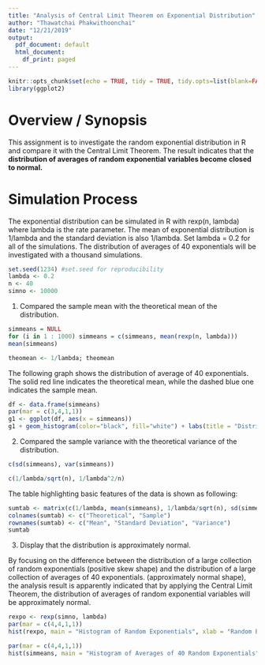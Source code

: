 ```yaml
---
title: "Analysis of Central Limit Theorem on Exponential Distribution"
author: "Thawatchai Phakwithoonchai"
date: "12/21/2019"
output:
  pdf_document: default
  html_document:
    df_print: paged
---
```


```r
knitr::opts_chunk$set(echo = TRUE, tidy = TRUE, tidy.opts=list(blank=FALSE, width.cutoff=60,size = 'tiny'))
library(ggplot2)
```

# Overview / Synopsis

This assignment is to investigate the random exponential distribution in R and compare it with the Central Limit Theorem. The result indicates that the **distribution of averages of random exponential variables become closed to normal.**

# Simulation Process

The exponential distribution can be simulated in R with rexp(n, lambda) where lambda is the rate parameter. The mean of exponential distribution is 1/lambda and the standard deviation is also 1/lambda. Set lambda = 0.2 for all of the simulations. The distribution of averages of 40 exponentials will be investigated with a thousand simulations.

```r
set.seed(1234) #set.seed for reproducibility
lambda <- 0.2
n <- 40
simno <- 10000
```

1. Compared the sample mean with the theoretical mean of the distribution.

```r
simmeans = NULL
for (i in 1 : 1000) simmeans = c(simmeans, mean(rexp(n, lambda)))
mean(simmeans)
```

```r
theomean <- 1/lambda; theomean
```

The following graph shows the distribution of average of 40 exponentials. The solid red line indicates the theoretical mean, while the dashed blue one indicates the sample mean.

```r
df <- data.frame(simmeans)
par(mar = c(3,4,1,1))
g1 <- ggplot(df, aes(x = simmeans))
g1 + geom_histogram(color="black", fill="white") + labs(title = "Distribution of Average of 40 Exponentials", x="Average of 40 Exponentials", y="") + theme(plot.title = element_text(hjust = 0.5)) + geom_vline(aes(xintercept = mean(simmeans)), color="blue", linetype= "dashed", size=1) + geom_vline(aes(xintercept = 1/lambda), color="red", linetype= "solid", size=1)
```

2. Compared the sample variance with the theoretical variance of the distribution.

```r
c(sd(simmeans), var(simmeans))
```

```r
c(1/lambda/sqrt(n), 1/lambda^2/n)
```

The table highlighting basic features of the data is shown as following:

```r
sumtab <- matrix(c(1/lambda, mean(simmeans), 1/lambda/sqrt(n), sd(simmeans), 1/lambda^2/n, var(simmeans)), nrow = 3, ncol = 2, byrow = TRUE)
colnames(sumtab) <- c("Theoretical", "Sample")
rownames(sumtab) <- c("Mean", "Standard Deviation", "Variance")
sumtab
```

3. Display that the distribution is approximately normal.

By focusing on the difference between the distribution of a large collection of random exponentials (positive skew shape) and the distribution of a large collection of averages of 40 exponentials. (approximately normal shape), the analysis result is apparently indicated that by applying the Central Limit Theorem, the distribution of averages of random exponential variables will be approximately normal.

```r
rexpo <- rexp(simno, lambda)
par(mar = c(4,4,1,1))
hist(rexpo, main = "Histogram of Random Exponentials", xlab = "Random Exponentials Value", breaks = 30)
```

```r
par(mar = c(4,4,1,1))
hist(simmeans, main = "Histogram of Averages of 40 Random Exponentials", xlab = "Averages of 40 Random Exponentials", breaks = 20)
```
